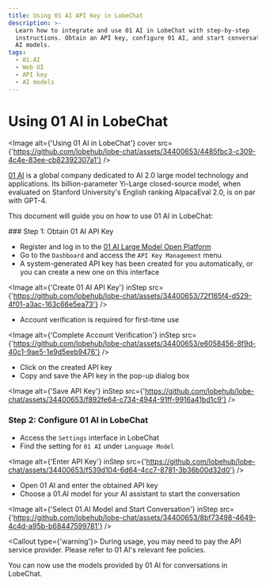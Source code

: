 ```yaml
---
title: Using 01 AI API Key in LobeChat
description: >-
  Learn how to integrate and use 01 AI in LobeChat with step-by-step
  instructions. Obtain an API key, configure 01 AI, and start conversations with
  AI models.
tags:
  - 01.AI
  - Web UI
  - API key
  - AI models
---
```


# Using 01 AI in LobeChat

<Image alt={'Using 01 AI in LobeChat'} cover src={'https://github.com/lobehub/lobe-chat/assets/34400653/4485fbc3-c309-4c4e-83ee-cb82392307a1'} />

[01 AI](https://www.01.ai/) is a global company dedicated to AI 2.0 large model technology and applications. Its billion-parameter Yi-Large closed-source model, when evaluated on Stanford University's English ranking AlpacaEval 2.0, is on par with GPT-4.

This document will guide you on how to use 01 AI in LobeChat:

<Steps>
  ### Step 1: Obtain 01 AI API Key

  - Register and log in to the [01 AI Large Model Open Platform](https://platform.lingyiwanwu.com/)
  - Go to the `Dashboard` and access the `API Key Management` menu
  - A system-generated API key has been created for you automatically, or you can create a new one on this interface

  <Image alt={'Create 01 AI API Key'} inStep src={'https://github.com/lobehub/lobe-chat/assets/34400653/72f165f4-d529-4f01-a3ac-163c66e5ea73'} />

  - Account verification is required for first-time use

  <Image alt={'Complete Account Verification'} inStep src={'https://github.com/lobehub/lobe-chat/assets/34400653/e6058456-8f9d-40c1-9ae5-1e9d5eeb9476'} />

  - Click on the created API key
  - Copy and save the API key in the pop-up dialog box

  <Image alt={'Save API Key'} inStep src={'https://github.com/lobehub/lobe-chat/assets/34400653/f892fe64-c734-4944-91ff-9916a41bd1c9'} />

  ### Step 2: Configure 01 AI in LobeChat

  - Access the `Settings` interface in LobeChat
  - Find the setting for `01 AI` under `Language Model`

  <Image alt={'Enter API Key'} inStep src={'https://github.com/lobehub/lobe-chat/assets/34400653/f539d104-6d64-4cc7-8781-3b36b00d32d0'} />

  - Open 01 AI and enter the obtained API key
  - Choose a 01.AI model for your AI assistant to start the conversation

  <Image alt={'Select 01.AI Model and Start Conversation'} inStep src={'https://github.com/lobehub/lobe-chat/assets/34400653/8bf73498-4649-4c4d-a95b-b68447599781'} />

  <Callout type={'warning'}>
    During usage, you may need to pay the API service provider. Please refer to 01 AI's relevant
    fee policies.
  </Callout>
</Steps>

You can now use the models provided by 01 AI for conversations in LobeChat.

